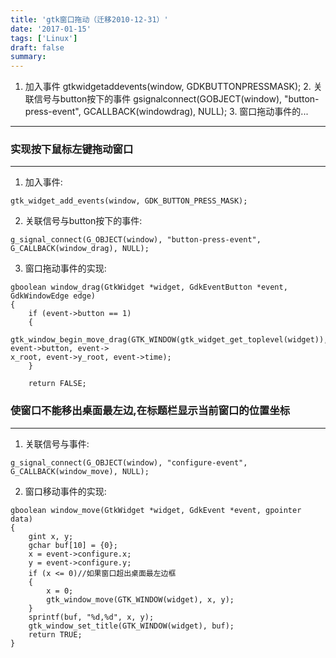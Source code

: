 ```yaml
---
title: 'gtk窗口拖动（迁移2010-12-31）'
date: '2017-01-15'
tags: ['Linux']
draft: false
summary: 
---
```


1. 加入事件    gtkwidgetaddevents(window, GDKBUTTONPRESSMASK);    2. 关联信号与button按下的事件    gsignalconnect(GOBJECT(window), "button-press-event", GCALLBACK(windowdrag), NULL);    3. 窗口拖动事件的...
---
### 实现按下鼠标左键拖动窗口  
---
1. 加入事件:
```
gtk_widget_add_events(window, GDK_BUTTON_PRESS_MASK);
```
2. 关联信号与button按下的事件:
```
g_signal_connect(G_OBJECT(window), "button-press-event", G_CALLBACK(window_drag), NULL);
```
3. 窗口拖动事件的实现:
```
gboolean window_drag(GtkWidget *widget, GdkEventButton *event, GdkWindowEdge edge)
{
    if (event->button == 1)
    {
        gtk_window_begin_move_drag(GTK_WINDOW(gtk_widget_get_toplevel(widget)), event->button, event->
x_root, event->y_root, event->time);
    }
    
    return FALSE;
```

### 使窗口不能移出桌面最左边,在标题栏显示当前窗口的位置坐标
---
1. 关联信号与事件:
```
g_signal_connect(G_OBJECT(window), "configure-event", G_CALLBACK(window_move), NULL);
```
2. 窗口移动事件的实现:
```
gboolean window_move(GtkWidget *widget, GdkEvent *event, gpointer data)
{
    gint x, y;
    gchar buf[10] = {0};
    x = event->configure.x;
    y = event->configure.y;
    if (x <= 0)//如果窗口超出桌面最左边框
    {
        x = 0;
        gtk_window_move(GTK_WINDOW(widget), x, y);
    }
    sprintf(buf, "%d,%d", x, y);
    gtk_window_set_title(GTK_WINDOW(widget), buf);
    return TRUE;
}
```